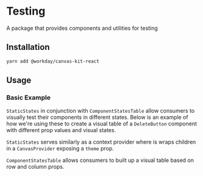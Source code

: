 

<Meta title="Utilities/Testing" component={Testing} />

# Testing

A package that provides components and utilities for testing

## Installation

```sh
yarn add @workday/canvas-kit-react
```

## Usage

### Basic Example

`StaticStates` in conjunction with `ComponentStatesTable` allow consumers to visually test their
components in different states. Below is an example of how we're using these to create a visual
table of a `DeleteButton` component with different prop values and visual states.

`StaticStates` serves similarly as a context provider where is wraps children in a `CanvasProvider`
exposing a `theme` prop.

`ComponentStatesTable` allows consumers to built up a visual table based on row and column props.

<ExampleCodeBlock code={Basic} />
